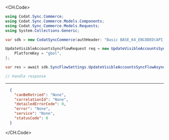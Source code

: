 
<CH.Code>
```csharp UpdateVisibleAccountsSyncFlow.cs
using Codat.Sync.Commerce;
using Codat.Sync.Commerce.Models.Components;
using Codat.Sync.Commerce.Models.Requests;
using System.Collections.Generic;

var sdk = new CodatSyncCommerce(authHeader: "Basic BASE_64_ENCODED(API_KEY)");

UpdateVisibleAccountsSyncFlowRequest req = new UpdateVisibleAccountsSyncFlowRequest() {
    PlatformKey = "gbol",
};

var res = await sdk.SyncFlowSettings.UpdateVisibleAccountsSyncFlowAsync(req);

// handle response
```
---

```json Example Response
  {
    "canBeRetried": "None",
    "correlationId": "None",
    "detailedErrorCode": 0,
    "error": "None",
    "service": "None",
    "statusCode": 0
  }
```
</CH.Code>
